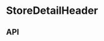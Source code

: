 
<Meta title="Components/StoreDetailHeader" component={StoreDetailHeader} />

# StoreDetailHeader

<Preview>
  <Story name="Base component">
    <StoreDetailHeader
      copy={{
        location: knobs.text('location', StoreDetailHeaderFixture.copy.location, 'Copy'),
        openingHours: knobs.text('openingHours', StoreDetailHeaderFixture.copy.openingHours, 'Copy'),
        phone: knobs.text('phone', StoreDetailHeaderFixture.copy.phone, 'Copy'),
        email: knobs.text('email', StoreDetailHeaderFixture.copy.email, 'Copy'),
      }}
      alternateHoursNote={StoreHoursListFixture.alternateHoursNote}
      openingHours={StoreHoursListFixture.hoursList}
      storeName={knobs.text('storeName', StoreDetailHeaderFixture.storeName, 'Content')}
      email={knobs.text('email', StoreDetailHeaderFixture.email, 'Content')}
      location={knobs.text('location', StoreDetailHeaderFixture.location, 'Content')}
      phone={knobs.text('phone', StoreDetailHeaderFixture.phone, 'Content')}
      theme={knobs.select('theme', ['dark', 'light'], 'dark', 'Presentation')}
    />
  </Story>
</Preview>

## API

<Props of={StoreDetailHeader} />
